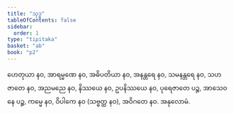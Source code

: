 ```yaml
---
title: "သုဒ္ဓ"
tableOfContents: false
sidebar:
  order: 1
type: "tipitaka"
basket: "ab"
book: "p2"
---
```



<DynamicBreadcrumb />

<Division number="281" book="p2" e="ch" v="38" p="163">

<Paragraph number="3012" book="p2">
ဟေတုယာ နဝ, အာရမ္မဏေ နဝ, အဓိပတိယာ နဝ, အနန္တရေ နဝ, သမနန္တရေ နဝ, သဟဇာတေ နဝ, အညမညေ နဝ, နိဿယေ နဝ, ဥပနိဿယေ နဝ, ပုရေဇာတေ ပဉ္စ, အာသေဝနေ ပဉ္စ, ကမ္မေ နဝ, ဝိပါကေ နဝ (သဗ္ဗတ္ထ နဝ), အဝိဂတေ နဝ.

</Paragraph>
</Division>

<Paragraph number="3013" type="center" book="p2">
အနုလောမံ.
</Paragraph>